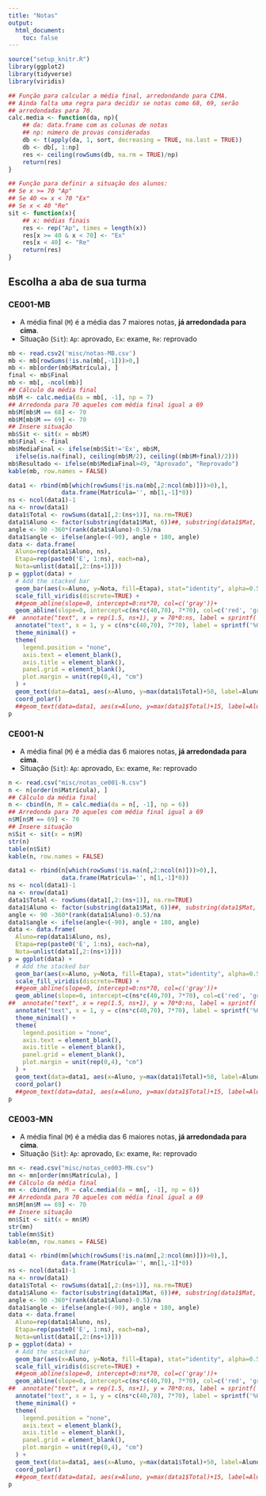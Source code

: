 ```yaml
---
title: "Notas"
output:
  html_document:
    toc: false
---
```


```r
source("setup_knitr.R")
library(ggplot2)
library(tidyverse)
library(viridis)
```

```r
## Função para calcular a média final, arredondando para CIMA.
## Ainda falta uma regra para decidir se notas como 68, 69, serão
## arredondadas para 70.
calc.media <- function(da, np){
    ## da: data.frame com as colunas de notas
    ## np: número de provas consideradas
    db <- t(apply(da, 1, sort, decreasing = TRUE, na.last = TRUE))
    db <- db[, 1:np]
    res <- ceiling(rowSums(db, na.rm = TRUE)/np)
    return(res)
}

## Função para definir a situação dos alunos:
## Se x >= 70 "Ap"
## Se 40 <= x < 70 "Ex"
## Se x < 40 "Re"
sit <- function(x){
    ## x: médias finais
    res <- rep("Ap", times = length(x))
    res[x >= 40 & x < 70] <- "Ex"
    res[x < 40] <- "Re"
    return(res)
}

```

## Escolha a aba de sua turma {.tabset}

### CE001-MB

- A média final (`M`) é a média das 7 maiores notas, **já arredondada
  para cima**.
- Situação (`Sit`): `Ap`: aprovado, `Ex`: exame, `Re`: reprovado

```r
mb <- read.csv2('misc/notas-MB.csv')
mb <- mb[rowSums(!is.na(mb[,-1]))>0,]
mb <- mb[order(mb$Matrícula), ]
final <- mb$Final
mb <- mb[, -ncol(mb)]
## Cálculo da média final
mb$M <- calc.media(da = mb[, -1], np = 7)
## Arredonda para 70 aqueles com média final igual a 69
mb$M[mb$M == 68] <- 70
mb$M[mb$M == 69] <- 70
## Insere situação
mb$Sit <- sit(x = mb$M)
mb$Final <- final
mb$MediaFinal <- ifelse(mb$Sit!='Ex', mb$M, 
  ifelse(is.na(final), ceiling(mb$M/2), ceiling((mb$M+final)/2)))
mb$Resultado <- ifelse(mb$MediaFinal>49, "Aprovado", "Reprovado")
kable(mb, row.names = FALSE)
```


```r
data1 <- rbind(mb[which(rowSums(!is.na(mb[,2:ncol(mb)]))>0),],
               data.frame(Matrícula='', mb[1,-1]*0))
ns <- ncol(data1)-1
na <- nrow(data1)
data1$Total <- rowSums(data1[,2:(ns+1)], na.rm=TRUE)
data1$Aluno <- factor(substring(data1$Mat, 6))##, substring(data1$Mat, 6)[order(data1$Total, decreasing = TRUE)])
angle <- 90 -360*(rank(data1$Aluno)-0.5)/na
data1$angle <- ifelse(angle<(-90), angle + 180, angle)
data <- data.frame(
  Aluno=rep(data1$Aluno, ns),
  Etapa=rep(paste0('E', 1:ns), each=na),
  Nota=unlist(data1[,2:(ns+1)]))
p = ggplot(data) +
  # Add the stacked bar
  geom_bar(aes(x=Aluno, y=Nota, fill=Etapa), stat="identity", alpha=0.5) +
  scale_fill_viridis(discrete=TRUE) +
  ##geom_abline(slope=0, intercept=0:ns*70, col=c('gray'))+
  geom_abline(slope=0, intercept=c(ns*c(40,70), 7*70), col=c('red', 'green', 'blue'))+
##  annotate("text", x = rep(1.5, ns+1), y = 70*0:ns, label = sprintf('%02d', 70*0:ns) , color="brown", size=3, hjust=1, angle=45) +
  annotate("text", x = 1, y = c(ns*c(40,70), 7*70), label = sprintf('%02d', c(ns*c(40,70), 7*70)), color=c('red','green','blue'), size=4 , angle=45, hjust=0.5) +
  theme_minimal() +
  theme(
    legend.position = "none",
    axis.text = element_blank(),
    axis.title = element_blank(),
    panel.grid = element_blank(),
    plot.margin = unit(rep(0,4), "cm")
  ) +
  geom_text(data=data1, aes(x=Aluno, y=max(data1$Total)+50, label=Aluno), color="black", fontface="bold",alpha=0.6, size=3, angle=data1$angle, inherit.aes = FALSE ) +
  coord_polar()
  ##geom_text(data=data1, aes(x=Aluno, y=max(data1$Total)+15, label=Aluno), color="black", fontface="bold",alpha=0.6, size=4, inherit.aes = FALSE, angle=90)
p
```


### CE001-N

- A média final (`M`) é a média das 6 maiores notas, **já arredondada
  para cima**.
- Situação (`Sit`): `Ap`: aprovado, `Ex`: exame, `Re`: reprovado

```r
n <- read.csv("misc/notas_ce001-N.csv")
n <- n[order(n$Matrícula), ]
## Cálculo da média final
n <- cbind(n, M = calc.media(da = n[, -1], np = 6))
## Arredonda para 70 aqueles com média final igual a 69
n$M[n$M == 69] <- 70
## Insere situação
n$Sit <- sit(x = n$M)
str(n)
table(n$Sit)
kable(n, row.names = FALSE)
```

```r
data1 <- rbind(n[which(rowSums(!is.na(n[,2:ncol(n)]))>0),],
               data.frame(Matrícula='', n[1,-1]*0))
ns <- ncol(data1)-1
na <- nrow(data1)
data1$Total <- rowSums(data1[,2:(ns+1)], na.rm=TRUE)
data1$Aluno <- factor(substring(data1$Mat, 6))##, substring(data1$Mat, 6)[order(data1$Total, decreasing = TRUE)])
angle <- 90 -360*(rank(data1$Aluno)-0.5)/na
data1$angle <- ifelse(angle<(-90), angle + 180, angle)
data <- data.frame(
  Aluno=rep(data1$Aluno, ns),
  Etapa=rep(paste0('E', 1:ns), each=na),
  Nota=unlist(data1[,2:(ns+1)]))
p = ggplot(data) +
  # Add the stacked bar
  geom_bar(aes(x=Aluno, y=Nota, fill=Etapa), stat="identity", alpha=0.5) +
  scale_fill_viridis(discrete=TRUE) +
  ##geom_abline(slope=0, intercept=0:ns*70, col=c('gray'))+
  geom_abline(slope=0, intercept=c(ns*c(40,70), 7*70), col=c('red', 'green', 'blue'))+
##  annotate("text", x = rep(1.5, ns+1), y = 70*0:ns, label = sprintf('%02d', 70*0:ns) , color="brown", size=3, hjust=1, angle=45) +
  annotate("text", x = 1, y = c(ns*c(40,70), 7*70), label = sprintf('%02d', c(ns*c(40,70), 7*70)), color=c('red','green','blue'), size=4 , angle=45, hjust=0.5) +
  theme_minimal() +
  theme(
    legend.position = "none",
    axis.text = element_blank(),
    axis.title = element_blank(),
    panel.grid = element_blank(),
    plot.margin = unit(rep(0,4), "cm")
  ) +
  geom_text(data=data1, aes(x=Aluno, y=max(data1$Total)+50, label=Aluno), color="black", fontface="bold",alpha=0.6, size=3, angle=data1$angle, inherit.aes = FALSE ) +
  coord_polar()
  ##geom_text(data=data1, aes(x=Aluno, y=max(data1$Total)+15, label=Aluno), color="black", fontface="bold",alpha=0.6, size=4, inherit.aes = FALSE, angle=90)
p
```

### CE003-MN

- A média final (`M`) é a média das 6 maiores notas, **já arredondada
  para cima**.
- Situação (`Sit`): `Ap`: aprovado, `Ex`: exame, `Re`: reprovado

```r
mn <- read.csv("misc/notas_ce003-MN.csv")
mn <- mn[order(mn$Matrícula), ]
## Cálculo da média final
mn <- cbind(mn, M = calc.media(da = mn[, -1], np = 6))
## Arredonda para 70 aqueles com média final igual a 69
mn$M[mn$M == 69] <- 70
## Insere situação
mn$Sit <- sit(x = mn$M)
str(mn)
table(mn$Sit)
kable(mn, row.names = FALSE)
```

```r
data1 <- rbind(mn[which(rowSums(!is.na(mn[,2:ncol(mn)]))>0),],
               data.frame(Matrícula='', mn[1,-1]*0))
ns <- ncol(data1)-1
na <- nrow(data1)
data1$Total <- rowSums(data1[,2:(ns+1)], na.rm=TRUE)
data1$Aluno <- factor(substring(data1$Mat, 6))##, substring(data1$Mat, 6)[order(data1$Total, decreasing = TRUE)])
angle <- 90 -360*(rank(data1$Aluno)-0.5)/na
data1$angle <- ifelse(angle<(-90), angle + 180, angle)
data <- data.frame(
  Aluno=rep(data1$Aluno, ns),
  Etapa=rep(paste0('E', 1:ns), each=na),
  Nota=unlist(data1[,2:(ns+1)]))
p = ggplot(data) +
  # Add the stacked bar
  geom_bar(aes(x=Aluno, y=Nota, fill=Etapa), stat="identity", alpha=0.5) +
  scale_fill_viridis(discrete=TRUE) +
  ##geom_abline(slope=0, intercept=0:ns*70, col=c('gray'))+
  geom_abline(slope=0, intercept=c(ns*c(40,70), 7*70), col=c('red', 'green', 'blue'))+
##  annotate("text", x = rep(1.5, ns+1), y = 70*0:ns, label = sprintf('%02d', 70*0:ns) , color="brown", size=3, hjust=1, angle=45) +
  annotate("text", x = 1, y = c(ns*c(40,70), 7*70), label = sprintf('%02d', c(ns*c(40,70), 7*70)), color=c('red','green','blue'), size=4 , angle=45, hjust=0.5) +
  theme_minimal() +
  theme(
    legend.position = "none",
    axis.text = element_blank(),
    axis.title = element_blank(),
    panel.grid = element_blank(),
    plot.margin = unit(rep(0,4), "cm")
  ) +
  geom_text(data=data1, aes(x=Aluno, y=max(data1$Total)+50, label=Aluno), color="black", fontface="bold",alpha=0.6, size=3, angle=data1$angle, inherit.aes = FALSE ) +
  coord_polar()
  ##geom_text(data=data1, aes(x=Aluno, y=max(data1$Total)+15, label=Aluno), color="black", fontface="bold",alpha=0.6, size=4, inherit.aes = FALSE, angle=90)
p
```
